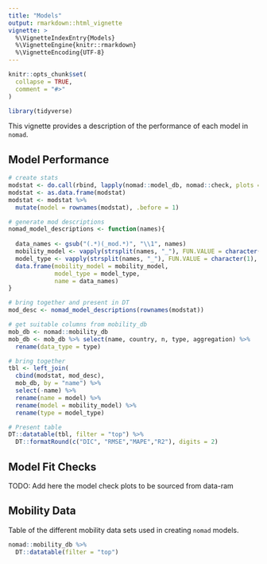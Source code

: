 ```yaml
---
title: "Models"
output: rmarkdown::html_vignette
vignette: >
  %\VignetteIndexEntry{Models}
  %\VignetteEngine{knitr::rmarkdown}
  %\VignetteEncoding{UTF-8}
---
```


```r
knitr::opts_chunk$set(
  collapse = TRUE,
  comment = "#>"
)

library(tidyverse)
```

This vignette provides a description of the performance of each model in `nomad`.


## Model Performance

```r

# create stats
modstat <- do.call(rbind, lapply(nomad::model_db, nomad::check, plots = FALSE))
modstat <- as.data.frame(modstat)
modstat <- modstat %>% 
  mutate(model = rownames(modstat), .before = 1)

# generate mod descriptions
nomad_model_descriptions <- function(names){
  
  data_names <- gsub("(.*)(_mod.*)", "\\1", names)
  mobility_model <- vapply(strsplit(names, "_"), FUN.VALUE = character(1), "[[", 5)
  model_type <- vapply(strsplit(names, "_"), FUN.VALUE = character(1), "[[", 6)
  data.frame(mobility_model = mobility_model,
             model_type = model_type,
             name = data_names)
}

# bring together and present in DT
mod_desc <- nomad_model_descriptions(rownames(modstat))

# get suitable columns from mobility_db
mob_db <- nomad::mobility_db
mob_db <- mob_db %>% select(name, country, n, type, aggregation) %>% 
  rename(data_type = type)

# bring together
tbl <- left_join(
  cbind(modstat, mod_desc), 
  mob_db, by = "name") %>% 
  select(-name) %>% 
  rename(name = model) %>% 
  rename(model = mobility_model) %>% 
  rename(type = model_type)

# Present table
DT::datatable(tbl, filter = "top") %>% 
  DT::formatRound(c("DIC", "RMSE","MAPE","R2"), digits = 2)
```

## Model Fit Checks

TODO: Add here the model check plots to be sourced from data-ram

## Mobility Data

Table of the different mobility data sets used in creating `nomad` models.

```r

nomad::mobility_db %>% 
  DT::datatable(filter = "top")

```

